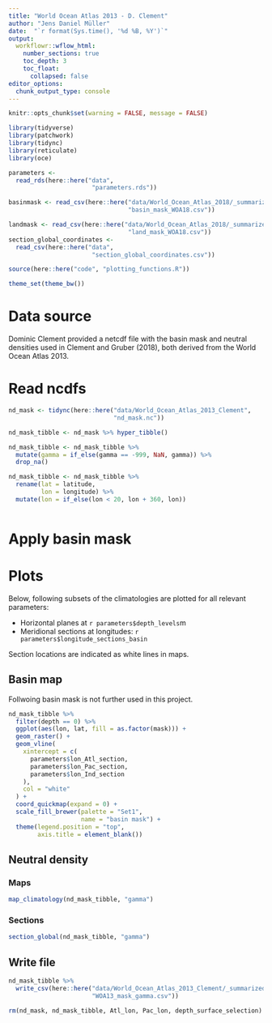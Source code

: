 ```yaml
---
title: "World Ocean Atlas 2013 - D. Clement"
author: "Jens Daniel Müller"
date:  "`r format(Sys.time(), '%d %B, %Y')`"
output: 
  workflowr::wflow_html:
    number_sections: true
    toc_depth: 3
    toc_float:
      collapsed: false
editor_options:
  chunk_output_type: console
---
```


```r
knitr::opts_chunk$set(warning = FALSE, message = FALSE)
```

```r
library(tidyverse)
library(patchwork)
library(tidync)
library(reticulate)
library(oce)
```

```r
parameters <-
  read_rds(here::here("data",
                       "parameters.rds"))
```

```r

basinmask <- read_csv(here::here("data/World_Ocean_Atlas_2018/_summarized_files",
                                 "basin_mask_WOA18.csv"))

landmask <- read_csv(here::here("data/World_Ocean_Atlas_2018/_summarized_files",
                                 "land_mask_WOA18.csv"))
section_global_coordinates <-
  read_csv(here::here("data",
                       "section_global_coordinates.csv"))

```

```r
source(here::here("code", "plotting_functions.R"))
```

```r
theme_set(theme_bw())
```

# Data source

Dominic Clement provided a netcdf file with the basin mask and neutral densities used in Clement and Gruber (2018), both derived from the World Ocean Atlas 2013.

# Read ncdfs

```r


nd_mask <- tidync(here::here("data/World_Ocean_Atlas_2013_Clement",
                             "nd_mask.nc"))

nd_mask_tibble <- nd_mask %>% hyper_tibble()

nd_mask_tibble <- nd_mask_tibble %>%
  mutate(gamma = if_else(gamma == -999, NaN, gamma)) %>%
  drop_na()

nd_mask_tibble <- nd_mask_tibble %>%
  rename(lat = latitude,
         lon = longitude) %>%
  mutate(lon = if_else(lon < 20, lon + 360, lon))



```

# Apply basin mask


# Plots

Below, following subsets of the climatologies are plotted for all relevant parameters:  

- Horizontal planes at `r parameters$depth_levels`m
- Meridional sections at longitudes: `r parameters$longitude_sections_basin`

Section locations are indicated as white lines in maps.

## Basin map

Follwoing basin mask is not further used in this project.

```r

nd_mask_tibble %>%
  filter(depth == 0) %>%
  ggplot(aes(lon, lat, fill = as.factor(mask))) +
  geom_raster() +
  geom_vline(
    xintercept = c(
      parameters$lon_Atl_section,
      parameters$lon_Pac_section,
      parameters$lon_Ind_section
    ),
    col = "white"
  ) +
  coord_quickmap(expand = 0) +
  scale_fill_brewer(palette = "Set1",
                    name = "basin mask") +
  theme(legend.position = "top",
        axis.title = element_blank())

```

## Neutral density

### Maps

```r

map_climatology(nd_mask_tibble, "gamma")

```

### Sections

```r

section_global(nd_mask_tibble, "gamma")

```



## Write file

```r

nd_mask_tibble %>%
  write_csv(here::here("data/World_Ocean_Atlas_2013_Clement/_summarized_files",
                       "WOA13_mask_gamma.csv"))

rm(nd_mask, nd_mask_tibble, Atl_lon, Pac_lon, depth_surface_selection)

```
